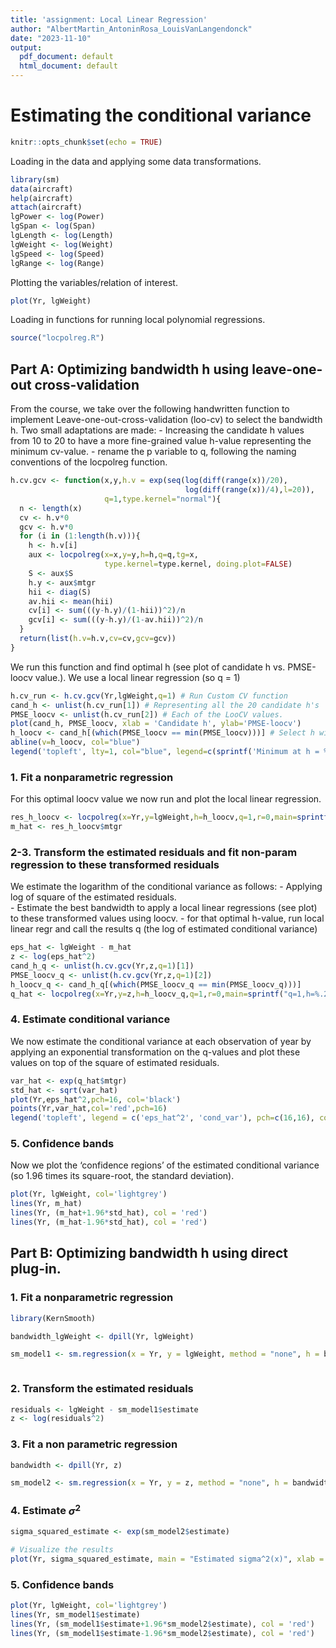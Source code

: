 ```yaml
---
title: 'assignment: Local Linear Regression'
author: "AlbertMartin_AntoninRosa_LouisVanLangendonck"
date: "2023-11-10"
output:
  pdf_document: default
  html_document: default
---
```


# Estimating the conditional variance

```r
knitr::opts_chunk$set(echo = TRUE)
```

Loading in the data and applying some data transformations. 

```r
library(sm)
data(aircraft)
help(aircraft)
attach(aircraft)
lgPower <- log(Power)
lgSpan <- log(Span)
lgLength <- log(Length)
lgWeight <- log(Weight)
lgSpeed <- log(Speed)
lgRange <- log(Range)
```

Plotting the variables/relation of interest.

```r
plot(Yr, lgWeight)
```

Loading in functions for running local polynomial regressions.

```r
source("locpolreg.R")
```

## Part A: Optimizing bandwidth h using leave-one-out cross-validation

From the course, we take over the following handwritten function to implement Leave-one-out-cross-validation (loo-cv) to select the bandwidth h. Two small adaptations are made:
- Increasing the candidate h values from 10 to 20 to have a more fine-grained value h-value representing the minimum cv-value. 
- rename the p variable to q, following the naming conventions of the locpolreg function.

```r
h.cv.gcv <- function(x,y,h.v = exp(seq(log(diff(range(x))/20),
                                       log(diff(range(x))/4),l=20)), 
                     q=1,type.kernel="normal"){
  n <- length(x)
  cv <- h.v*0
  gcv <- h.v*0
  for (i in (1:length(h.v))){
    h <- h.v[i]
    aux <- locpolreg(x=x,y=y,h=h,q=q,tg=x,
                     type.kernel=type.kernel, doing.plot=FALSE)
    S <- aux$S
    h.y <- aux$mtgr
    hii <- diag(S)
    av.hii <- mean(hii)
    cv[i] <- sum(((y-h.y)/(1-hii))^2)/n
    gcv[i] <- sum(((y-h.y)/(1-av.hii))^2)/n
  }
  return(list(h.v=h.v,cv=cv,gcv=gcv))
}
```

We run this function and find optimal h (see plot of candidate h vs. PMSE-loocv value.). We use a local linear regression (so q = 1)

```r
h.cv_run <- h.cv.gcv(Yr,lgWeight,q=1) # Run Custom CV function
cand_h <- unlist(h.cv_run[1]) # Representing all the 20 candidate h's
PMSE_loocv <- unlist(h.cv_run[2]) # Each of the LooCV values.
plot(cand_h, PMSE_loocv, xlab = 'Candidate h', ylab='PMSE-loocv')
h_loocv <- cand_h[(which(PMSE_loocv == min(PMSE_loocv)))] # Select h with minimum loocv.
abline(v=h_loocv, col="blue")
legend('topleft', lty=1, col="blue", legend=c(sprintf('Minimum at h = %.2f', h_loocv)))
```

### 1.  Fit a nonparametric regression

For this optimal loocv value we now run and plot the local linear regression.

```r
res_h_loocv <- locpolreg(x=Yr,y=lgWeight,h=h_loocv,q=1,r=0,main=sprintf("q=1,h=%.2f", h_loocv))
m_hat <- res_h_loocv$mtgr
```

### 2-3.  Transform the estimated residuals and fit non-param regression to these transformed residuals

We estimate the logarithm of the conditional variance as follows:
- Applying log of square of the estimated residuals.  
- Estimate the best bandwidth to apply a local linear regressions (see plot) to these transformed values using loocv.
- for that optimal h-value, run local linear regr and call the results q (the log of estimated conditional variance)

```r
eps_hat <- lgWeight - m_hat
z <- log(eps_hat^2)
cand_h_q <- unlist(h.cv.gcv(Yr,z,q=1)[1])
PMSE_loocv_q <- unlist(h.cv.gcv(Yr,z,q=1)[2])
h_loocv_q <- cand_h_q[(which(PMSE_loocv_q == min(PMSE_loocv_q)))]
q_hat <- locpolreg(x=Yr,y=z,h=h_loocv_q,q=1,r=0,main=sprintf("q=1,h=%.2f", h_loocv_q))
```

### 4.  Estimate conditional variance

We now estimate the conditional variance at each observation of year by applying an exponential transformation on the q-values and plot these values on top of the square of estimated residuals. 

```r
var_hat <- exp(q_hat$mtgr)
std_hat <- sqrt(var_hat)
plot(Yr,eps_hat^2,pch=16, col='black')
points(Yr,var_hat,col='red',pch=16)
legend('topleft', legend = c('eps_hat^2', 'cond_var'), pch=c(16,16), col=c('black','red'))
```

### 5. Confidence bands

Now we plot the 'confidence regions' of the estimated conditional variance (so 1.96 times its square-root, the standard deviation). 

```r
plot(Yr, lgWeight, col='lightgrey')
lines(Yr, m_hat)
lines(Yr, (m_hat+1.96*std_hat), col = 'red')
lines(Yr, (m_hat-1.96*std_hat), col = 'red')
```

## Part B: Optimizing bandwidth h using direct plug-in.

### 1.  Fit a nonparametric regression

```r
library(KernSmooth)

bandwidth_lgWeight <- dpill(Yr, lgWeight)

sm_model1 <- sm.regression(x = Yr, y = lgWeight, method = "none", h = bandwidth_lgWeight, eval.points = Yr)



```

### 2. Transform the estimated residuals

```r
residuals <- lgWeight - sm_model1$estimate
z <- log(residuals^2)
```

### 3. Fit a non parametric regression

```r
bandwidth <- dpill(Yr, z)

sm_model2 <- sm.regression(x = Yr, y = z, method = "none", h = bandwidth, eval.points = Yr)
```

### 4. Estimate $\sigma ^2$

```r
sigma_squared_estimate <- exp(sm_model2$estimate)

# Visualize the results
plot(Yr, sigma_squared_estimate, main = "Estimated sigma^2(x)", xlab = "Yr", ylab = "sigma^2(x)")
```

### 5. Confidence bands

```r
plot(Yr, lgWeight, col='lightgrey')
lines(Yr, sm_model1$estimate)
lines(Yr, (sm_model1$estimate+1.96*sm_model2$estimate), col = 'red')
lines(Yr, (sm_model1$estimate-1.96*sm_model2$estimate), col = 'red')
```
